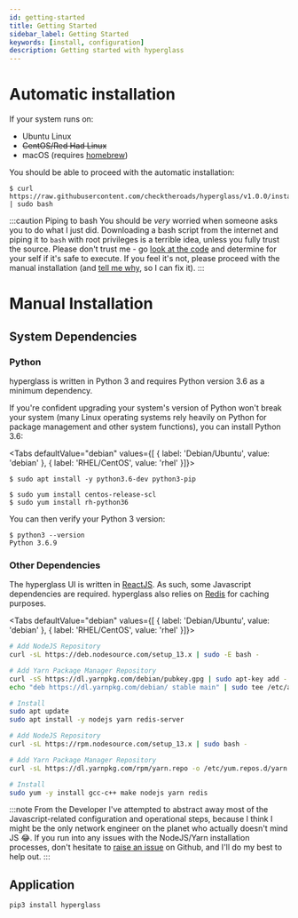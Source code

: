 ```yaml
---
id: getting-started
title: Getting Started
sidebar_label: Getting Started
keywords: [install, configuration]
description: Getting started with hyperglass
---
```



# Automatic installation

If your system runs on:

- Ubuntu Linux
- ~~CentOS/Red Had Linux~~
- macOS (requires [homebrew](https://brew.sh))

You should be able to proceed with the automatic installation:

```shell-session
$ curl https://raw.githubusercontent.com/checktheroads/hyperglass/v1.0.0/install.sh | sudo bash
```

:::caution Piping to bash
You should be <i>very</i> worried when someone asks you to do what I just did. Downloading a bash script from the internet and piping it to `bash` with root privileges is a terrible idea, unless you fully trust the source. Please don't trust me - go [look at the code](https://github.com/checktheroads/hyperglass/blob/v1.0.0/install.sh) and determine for your self if it's safe to execute. If you feel it's not, please proceed with the manual installation (and [tell me why](https://github.com/checktheroads/hyperglass/issues), so I can fix it).
:::

# Manual Installation

## System Dependencies

### Python
hyperglass is written in Python 3 and requires Python version 3.6 as a minimum dependency.

If you're confident upgrading your system's version of Python won't break your system (many Linux operating systems rely heavily on Python for package management and other system functions), you can install Python 3.6:

<Tabs
  defaultValue="debian"
  values={[
    { label: 'Debian/Ubuntu', value: 'debian' },
    { label: 'RHEL/CentOS', value: 'rhel' }]}>

<TabItem value="debian">

```shell-session
$ sudo apt install -y python3.6-dev python3-pip
```

</TabItem>

<TabItem value="rhel">

```shell-session
$ sudo yum install centos-release-scl
$ sudo yum install rh-python36
```

</TabItem>

</Tabs>

You can then verify your Python 3 version:

```shell-session
$ python3 --version
Python 3.6.9
```

### Other Dependencies
The hyperglass UI is written in [ReactJS](https://reactjs.org/). As such, some Javascript dependencies are required. hyperglass also relies on [Redis](https://redis.io/) for caching purposes.

<Tabs
  defaultValue="debian"
  values={[
    { label: 'Debian/Ubuntu', value: 'debian' },
    { label: 'RHEL/CentOS', value: 'rhel' }]}>

<TabItem value="debian">

```bash
# Add NodeJS Repository
curl -sL https://deb.nodesource.com/setup_13.x | sudo -E bash -

# Add Yarn Package Manager Repository
curl -sS https://dl.yarnpkg.com/debian/pubkey.gpg | sudo apt-key add -
echo "deb https://dl.yarnpkg.com/debian/ stable main" | sudo tee /etc/apt/sources.list.d/yarn.list

# Install
sudo apt update
sudo apt install -y nodejs yarn redis-server
```

</TabItem>

<TabItem value="rhel">

```bash
# Add NodeJS Repository
curl -sL https://rpm.nodesource.com/setup_13.x | sudo bash -

# Add Yarn Package Manager Repository
curl -sL https://dl.yarnpkg.com/rpm/yarn.repo -o /etc/yum.repos.d/yarn.repo

# Install
sudo yum -y install gcc-c++ make nodejs yarn redis
```

</TabItem>

</Tabs>

:::note From the Developer
I've attempted to abstract away most of the Javascript-related configuration and operational steps, because I think I might be the only network engineer on the planet who actually doesn't mind JS 😂. If you run into any issues with the NodeJS/Yarn installation processes, don't hesitate to [raise an issue](https://github.com/checktheroads/hyperglass/issues) on Github, and I'll do my best to help out.
:::

## Application 

```bash
pip3 install hyperglass
```
